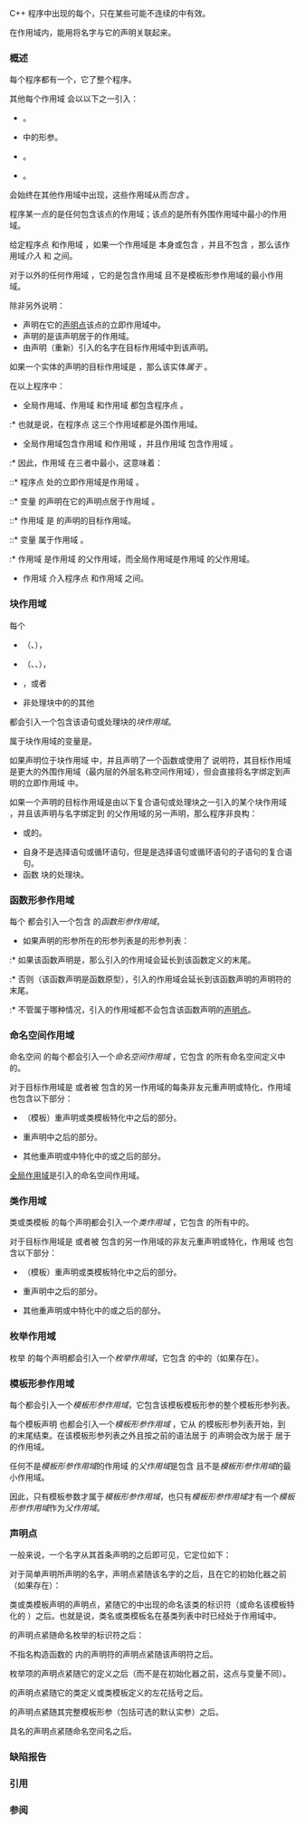 {{title|作用域}}
{{cpp/language/basics/navbar}}
C++ 程序中出现的每个{{rlp|declarations|声明}}，只在某些可能不连续的{{i|作用域}}中有效。

在作用域内，能用{{rlp|lookup|无限定名字查找}}将名字与它的声明关联起来。

===概述===
每个程序都有一个{{i|全局作用域}}，它{{i|包含}}了整个程序。

其他每个作用域 {{tt|S}} 会以以下之一引入：
* {{rlp|declarations|声明}}。
* {{rlps|function#形参列表}}中的形参。
* {{rlp|statements|语句}}。
* {{rlp|catch|处理块}}。
{{tt|S}} 会始终在其他作用域中出现，这些作用域从而''包含'' {{tt|S}}。

程序某一点的{{i|外围作用域}}是任何包含该点的作用域；该点的{{i|立即作用域}}是所有外围作用域中最小的作用域。

给定程序点 {{tt|P}} 和作用域 {{tt|S}}，如果一个作用域是 {{tt|S}} 本身或包含 {{tt|S}}，并且不包含 {{tt|P}}，那么该作用域''介入'' {{tt|P}} 和 {{tt|S}} 之间。

对于{{ls|#模板形参作用域}}以外的任何作用域 {{tt|S}}，它的{{i|父作用域}}是包含作用域 {{tt|S}} 且不是模板形参作用域的最小作用域。

除非另外说明：
* 声明在它的[[#声明点|声明点]]{{i|居于}}该点的立即作用域中。
* 声明的{{i|目标作用域}}是该声明居于的作用域。
* 由声明（重新）引入的名字在目标作用域中{{i|绑定}}到该声明。

如果一个实体的声明的目标作用域是 {{tt|S}}，那么该实体''属于'' {{tt|S}}。
{{source|
//                全局     作用域 作用域
//                作用域     S      T
int x;         //   ─┐                 // 程序点 X
               //    │
{              //    │      ─┐
    {          //    │       │     ─┐
        int y; //    │       │      │  // 程序点 Y
    }          //    │       │     ─┘
}              //   ─┘      ─┘
}}

在以上程序中：
* 全局作用域、作用域 {{tt|S}} 和作用域 {{tt|T}} 都包含程序点 {{tt|Y}}。
:* 也就是说，在程序点 {{tt|Y}} 这三个作用域都是外围作用域。
* 全局作用域包含作用域 {{tt|S}} 和作用域 {{tt|T}}，并且作用域 {{tt|S}} 包含作用域 {{tt|T}}。
:* 因此，作用域 {{tt|T}} 在三者中最小，这意味着：
::* 程序点 {{tt|Y}} 处的立即作用域是作用域 {{tt|T}}。
::* 变量 {{c|y}} 的声明在它的声明点居于作用域 {{tt|T}}。
::* 作用域 {{tt|T}} 是 {{c|y}} 的声明的目标作用域。
::* 变量 {{c|y}} 属于作用域 {{tt|T}}。
:* 作用域 {{tt|S}} 是作用域 {{tt|T}} 的父作用域，而全局作用域是作用域 {{tt|S}} 的父作用域。
* 作用域 {{tt|S}} 介入程序点 {{tt|X}} 和作用域 {{tt|T}} 之间。

===块作用域===
每个
* {{rlps|statements#选择语句}}（{{rlp|if|{{c/core|if}}}}、{{rlp|switch|{{c/core|switch}}}}），
* {{rlps|statements#循环语句}}（{{rlp|for|{{c/core|for}}}}{{rev inl|since=c++11|、{{rlp|range-for|范围 {{c/core|for}}}}}}、{{rlp|while|{{c/core|while}}}}、{{rlp|do|{{c/core|do}}-{{c/core|while}}}}），
* {{rlp|catch|处理块}}，或者
* 非处理块中的{{spar sep|复合语句}}的其他{{rlps|statements#复合语句}}
都会引入一个包含该语句或处理块的''块作用域''。

属于块作用域的变量是{{i|块变量}}。

{{source|1=
int i = 42;
int a[10];

for (int i = 0; i &lt; 10; i++) // 内部 “i” 居于 for 语句引入的块作用域
    a[i] = i;

int j = i; // j = 42
}}

如果声明位于块作用域 {{tt|S}} 中，并且声明了一个函数或使用了 {{c/core|extern}} 说明符{{rev inl|since=c++20|，则该声明不得附加到{{i|具名模块}}}}，其目标作用域是更大的外围作用域（最内层的外层名称空间作用域），但会直接将名字绑定到声明的立即作用域 {{tt|S}} 中。

如果一个{{rev inl|since=c++26|不{{rlp|conflicting declarations#有潜在冲突的声明|与名字无关}}的}}声明的目标作用域是由以下复合语句或处理块之一引入的某个块作用域 {{tt|S}}，并且该声明与名字绑定到 {{tt|S}} 的父作用域的另一声明{{rlp|conflicting declarations#有潜在冲突的声明|有潜在冲突}}，那么程序非良构：
* {{rlp|function#函数定义|函数体}}或{{rlp|try#函数 try 块|函数 {{c/core|try}} 块}}的{{c/core|复合语句}}。
{{rrev|since=c++11|
* {{rlp|lambda|lambda 表达式}}的复合语句 {{ttb|{}} {{spar|函数体}} {{ttb|}&lt;!----&gt;}}。
}}
* 自身不是选择语句或循环语句，但是是选择语句或循环语句的子语句的复合语句。
* 函数 {{c/core|try}} 块的处理块。

{{source|1=
if (int x = f())  // 声明了 “x”
{ // 此 if 块是 if 语句的子语句
    int x;        // 错误：重声明了 “x”
}
else
{ // 此 else 块也是 if 语句的子语句
    int x;        // 错误：重声明了 “x”
}

void g(int i)
{
    extern int i; // 错误：重声明了 “i”
}
}}

{{anchor|函数原型作用域}}
===函数形参作用域===
每个{{rlp|function#形参列表|形参声明}} {{tt|P}} 都会引入一个包含 {{tt|P}} 的''函数形参作用域''。
* 如果声明的形参所在的形参列表是{{rlp|function|函数声明}}的形参列表：
:* 如果该函数声明是{{rlps|function#函数定义}}，那么引入的作用域会延长到该函数定义的末尾。
:* 否则（该函数声明是函数原型），引入的作用域会延长到该函数声明的声明符的末尾。
:* 不管属于哪种情况，引入的作用域都不会包含该函数声明的[[#声明点|声明点]]。
{{rev begin}}
{{rev|since=c++11|
* 如果声明的形参所在的形参列表是 {{rlp|lambda|lambda 表达式}}的形参列表，那么引入的作用域会延长到 {{ttb|{}} {{spar|函数体}} {{ttb|}&lt;!----&gt;}} 的末尾。
}}
{{rev|since=c++17|
* 如果声明的形参所在的形参列表是{{rlp|deduction guide|推导指引}}的形参列表，那么引入的作用域会延长到该推导指引的末尾。
}}
{{rev|since=c++20|
* 如果声明的形参所在的形参列表是 {{rlp|requires|{{c/core|requires}} 表达式}}的形参列表，那么引入的作用域会延长到 {{ttb|{}} {{spar|要求序列}} {{ttb|}&lt;!----&gt;}} 的末尾。
}}
{{rev end}}

{{source|1=
int f(int n) // 形参 “n” 的声明引入了一个函数形参作用域
{
    /* ... */
}            // 引入的函数形参作用域在此结束
}}

{{rrev|since=c++14|
===lambda 作用域===
每个 {{rlp|lambda|lambda 表达式}}都会引入一个 ''lambda 作用域''，它在 {{ttb|[}}{{spar sep|捕获}}{{ttb|]}} 之后立即开始，并延长到 {{ttb|{}} {{spar|函数体}} {{ttb|}&lt;!----&gt;}} 的末尾。

某个 lambda 表达式 {{c|E}} 中带有初始化器的{{rlps|lambda#捕获}}居于由 {{c|E}} 引入的 lambda 作用域。

{{source|1=
auto lambda = [x = 1, y]() // 此 lambda 表达式引入了一个 lambda 作用域，
{                          // 它是捕获 “x” 的目标作用域
    /* ... */
};                         // 引入的 lambda 作用域在分号前结束
}}
}}

===命名空间作用域===
命名空间 {{tt|N}} 的每个{{rlp|namespace|命名空间定义}}都会引入一个''命名空间作用域'' {{tt|S}}，它包含 {{tt|N}} 的所有命名空间定义中的{{spar|声明序列}}。

对于目标作用域是 {{tt|S}} 或者被 {{tt|S}} 包含的另一作用域的每条非友元重声明或特化，作用域 {{tt|S}} 也包含以下部分：
* {{rlp|class|类}}（模板）重声明或类模板特化中{{spar sep|类头名}}之后的部分。
* {{rlp|enum|枚举}}重声明中{{spar sep|枚举头名}}之后的部分。
* 其他重声明或中特化中{{rlps|declarations#声明符}}的{{spar sep|无限定标识}}或{{spar sep|有限定标识}}之后的部分。

[[#概述|全局作用域]]是{{rlp|namespace|全局命名空间}}引入的命名空间作用域。

{{source|
namespace V   // “V” 的命名空间定义引入了一个命名空间作用域 “S”
{
    // 作用域 “S” 的第一部分在此开始
    void f();
    // 作用域 “S” 的第一部分在此结束
}

void V::f()   // “f” 之后的部分也是作用域 “S” 的一部分
{
    void h(); // 声明了 V::h
}             // 作用域 “S” 的第二部分在此结束
}}

===类作用域===
类或类模板 {{tt|C}} 的每个声明都会引入一个''类作用域'' {{tt|S}}，它包含 {{tt|C}} 的所有{{rlp|class|类定义}}中的{{spar|成员说明}}。

对于目标作用域是 {{tt|S}} 或者被 {{tt|S}} 包含的另一作用域的非友元重声明或特化，作用域 {{tt|S}} 也包含以下部分：
* {{rlp|class|类}}（模板）重声明或类模板特化中{{spar sep|类头名}}之后的部分。
* {{rlp|enum|枚举}}重声明中{{spar sep|枚举头名}}之后的部分。
* 其他重声明或中特化中{{rlps|declarations#声明符}}的{{spar sep|无限定标识}}或{{spar sep|有限定标识}}之后的部分。

{{source|
class C       // “C” 的类定义引入了一个类作用域 “S”
{
    // 作用域 “S” 的第一部分在此开始
    void f();
    // 作用域 “S” 的第一部分在此结束
}

void C::f()   // “f” 之后的部分也是作用域 “S” 的一部分
{
    /* ... */
}             // 作用域 “S” 的第二部分在此结束
}}

===枚举作用域===
枚举 {{tt|E}} 的每个声明都会引入一个''枚举作用域''，它包含 {{tt|E}} 的{{rev inl|since=c++11|非笼统}}{{rlp|enum|声明}}中的{{spar|枚举项列表}}（如果存在）。

{{source|
enum class E // “E” 的枚举定义引入了一个枚举作用域 “S”
{
    // 作用域 “S” 在此开始
    e1, e2, e3
    // 作用域 “S” 在此结束
}
}}

===模板形参作用域===
每个{{rlps|template parameters#模板模板形参}}都会引入一个''模板形参作用域''，它包含该模板模板形参的整个模板形参列表{{rev inl|since=c++20|以及{{rlp|constraints#requires 子句|{{c/core|require}} 子句}}}}。

每个模板声明 {{tt|D}} 也都会引入一个''模板形参作用域'' {{tt|S}}，它从 {{tt|D}} 的模板形参列表开始，到 {{tt|D}} 的末尾结束。在该模板形参列表之外且按之前的语法居于 {{tt|S}} 的声明会改为居于 {{tt|D}} 居于的作用域。

任何不是''模板形参作用域''的作用域 {{tt|S}} 的''父作用域''是包含 {{tt|S}} 且不是''模板形参作用域''的最小作用域。

因此，只有模板参数才属于''模板形参作用域''，也只有''模板形参作用域''才有一个''模板形参作用域''作为''父作用域''。

{{source|1=
// “X” 的类模板声明引入了一个模板形参作用域 “S1”
template
&lt;
    // 作用域 “S1” 在此开始
    template // 模板模板形参 “T” 引入了另一个模板形参作用域 “S2”
    &lt;
        typename T1
        typename T2
    &gt; requires std::convertible_from&lt;T1, T2&gt; // 作用域 “S2” 在此结束
    class T,
    typename U
&gt;
class X; // 作用域 “S1” 在分号前结束

namespace N
{
    template &lt;typename T&gt;
    using A = struct X; // “X” 居于模板声明居于的作用域，即命名空间 “N” 的作用域
}
}}

{{rrev|since=c++26|
===约定断言作用域===
每个{{rlp|contracts|约定断言}} {{tt|C}} 都会引入一个包含 {{tt|C}} 的''约定断言作用域''。

如果一个{{rlps|function#后条件断言}}带有不{{rlp|conflicting declarations#相同实体的多次声明|与名字无关}}的{{spar sep|标识符}}，并且该后条件断言与和目标作用域是以下作用域之一的某个声明 {{tt|D}} {{rlps|conflicting declarations#有潜在冲突}}的函数 {{c|func}} 关联，那么程序非良构：
* {{c|func}} 的函数形参作用域。
* 该后条件断言的最内层外围 lambda 作用域，如果 {{tt|D}} 与某个 {{rlp|lambda|lambda 表达式}}关联。
}}

===声明点===
一般来说，一个名字从其首条声明的{{i|声明点}}之后即可见，它定位如下：

对于简单声明所声明的名字，声明点紧随该名字的{{rlps|declarations#声明符}}之后，且在它的初始化器之前（如果存在）：

{{source|1=
int x = 32; // 外部 x 的作用域中

{
    int x = x; // 内部 x 的作用域在初始化器（= x）前就已经开始
               // 这导致内部 x 不以外部 x 的值（32）初始化，
               // 而是以自己持有的（不确定）值初始化
}

std::function&lt;int(int)&gt; f = [&amp;](int n){ return n &gt; 1 ? n * f(n - 1) : n; };
// lambda 函数体在函数对象 f 的名字的作用域中
// 因此 f 能正确地被按引用捕获，给出递归函数
}}

{{source|1=
const int x = 2; // 外部 x 的作用域中

{
    int x[x] = {}; // 内部 x 的作用域在初始化器（= {}）前，但在声明符（x[x]）后开始。
                   // 声明符内仍在外部 x 的作用域中，这声明了一个含有 2 个 int 元素的数组。
}
}}

类或类模板声明的声明点，紧随它的{{rlp|classes|类头}}中出现的命名该类的标识符（或命名该模板特化的 {{rlp|templates#template-id|模板标识}}）之后。也就是说，类名或类模板名在基类列表中时已经处于作用域中。

{{source|1=
struct S: std::enable_shared_from_this&lt;S&gt; {}; // S 的作用域从冒号开始
}}

{{rlp|enum|enum 说明符}}{{rev inl|since=c++11|或笼统枚举声明}}的声明点紧随命名枚举的标识符之后：

{{source|1=
enum E : int // E 的作用域从冒号开始
{
    A = sizeof(E)
};
}}

{{rrev|since=c++11|
{{rlp|type alias|类型别名或别名模板}}声明的声明点紧随该别名代表的类型标识之后。

{{source|1=
using T = int; // 外部 T 的作用域从分号开始

{
    using T = T*; // 内部 T 的作用域从分号开始，
                  // 但分号前还在外部 T 的作用域中，
                  // 因此等同于 T = int*
}
}}
}}

不指名构造函数的 {{rlp|using declaration|using 声明}}内的声明符的声明点紧随该声明符之后。

{{source|1=
template&lt;int N&gt;
class Base
{
protected:
    static const int next = N + 1;
    static const int value = N;
};
 
struct Derived: Base&lt;0&gt;, Base&lt;1&gt;, Base&lt;2&gt;
{
    using Base&lt;0&gt;::next,     // next 的作用域从逗号开始
          Base&lt;next&gt;::value; // Derived::value 是 1
};
}}

枚举项的声明点紧随它的定义之后（而不是在初始化器之前，这点与变量不同）。

{{source|1=
const int x = 12;

{
    enum
    {
        x = x + 1, // 枚举项 x 的作用域从逗号开始，
                   // 但逗号前还在外部 x 的作用域中，
                   // x 初始化为 13
        y = x + 1  // y 初始化为 14
    };
}
}}

{{rlp|injected-class-name|注入类名}}的声明点紧随它的类定义或类模板定义的左花括号之后。

{{source|1=
template&lt;typename T&gt;
struct Array
//  : std::enable_shared_from_this&lt;Array&gt; // 错误：不在注入类名的作用域中
    : std::enable_shared_from_this&lt; Array&lt;T&gt; &gt; // OK ：在模板名 Array 的作用域中
{ // 现在在注入类名 Array 的作用域中，如同它是公开成员名
    Array* p; // 指向 Array&lt;T&gt; 的指针
};
}}

{{rrev|since=c++11|
函数局部预定义变量 {{c|__func__}} 的声明点紧接函数定义的函数体之前。
}}


{{rrev|since=c++17|
{{rlp|structured binding|结构化绑定声明}}的声明点紧随其{{spar|标识符列表}}之后，但结构化绑定的初始化器禁止提及其所声明的任何名字。
}}


{{rrev|since=c++11|
声明于{{rlp|range-for|范围 {{c/core|for}} 循环}}的{{spar sep|范围声明}}的变量{{rev inl|since=c++17|或结构化绑定}}的声明点紧随相应的{{spar sep|范围表达式}}之后。

{{source|
std::vector&lt;int&gt; x;

for (auto x : x) // 右括号前仍然属于 vector x 的作用域，
                 // 而 auto x 的作用域从右括号开始
{
    // auto x 的作用域中
}
}}
}}

{{rlp|template parameters|模板形参}}的声明点紧随其完整模板形参（包括可选的默认实参）之后。

{{source|1=
typedef unsigned char T;

template&lt;
    class T = T, // 模板形参 T 的作用域从逗号开始，
                 // 但逗号前还在 unsigned char 的 typedef 名的作用域中，
    T, // 模板形参 T 的作用域中
    N = 0
&gt;
struct A;
}}

{{rrev|since=c++26|
带有{{spar sep|标识符}}的{{rlps|function#后条件断言}}的生命点紧随其 {{ttb|:}} 之后。
}}


{{rrev|since=c++20|
{{rlp|constraints|概念定义}}的声明点紧随概念名之后，但概念定义中禁止提及所声明的概念名。
}}

具名{{rlp|namespace|命名空间定义}}的声明点紧随命名空间名之后。

{{todo|[basic.scope.pdecl] 的剩余内容}}

===缺陷报告===
{{dr list begin}}
{{dr list item|wg=cwg|dr=2793|std=C++98|before=块作用域中的 {{c/core|extern}} 声明可以与父作用域的另一声明冲突|after=已禁止}}
{{dr list end}}

===引用===
{{ref std c++23}}
{{ref std|section=6.4|title=Scope|id=basic.scope}}
{{ref std end}}
{{ref std c++20}}
{{ref std|section=6.4|title=Scope|id=basic.scope}}
{{ref std end}}
{{ref std c++17}}
{{ref std|section=6.3|title=Scope|id=basic.scope}}
{{ref std end}}
{{ref std c++14}}
{{ref std|section=3.3|title=Scope|id=basic.scope}}
{{ref std end}}
{{ref std c++11}}
{{ref std|section=3.3|title=Scope|id=basic.scope}}
{{ref std end}}
{{ref std c++98}}
{{ref std|section=3.3|title=Declarative regions and scopes|id=basic.scope}}
{{ref std end}}

===参阅===
{{dsc begin}}
{{dsc see c|c/language/scope|作用域|nomono=true}}
{{dsc end}}

{{langlinks|en|es|ja|ru}}